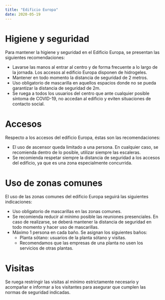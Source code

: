 ```yaml
---
title: "Edificio Europa"
date: 2020-05-19
---
```


# Higiene y seguridad

Para mantener la higiene y seguridad en el Edificio Europa, se presentan las siguientes recomendaciones:
 - Lavarse las manos al entrar al centro y de forma frecuente a lo largo de la jornada. Los accesos al edificio Europa disponen de hidrogeles.
 - Mantener en todo momento la distancia de seguridad de 2 metros.
 - Uso obligatorio de mascarilla en aquellos espacios donde no se pueda garantizar la distancia de seguridad de 2m.
 - Se ruega a todos los usuarios del centro que ante cualquier posible síntoma de COVID-19, no accedan al edificio y eviten situaciones de contacto social.

# Accesos

Respecto a los accesos del edificio Europa, éstas son las recomendaciones:
 - El uso de ascensor queda limitado a una persona. En cualquier caso, se recomienda dentro de lo posible, utilizar siempre las escaleras.
 - Se recomienda respetar siempre la distancia de seguridad a los accesos del edificio, ya que es una zona especialmente concurrida.

# Uso de zonas comunes

El uso de las zonas comunes del edificio Europa seguirá las siguientes indicaciones:
 - Uso obligatorio de mascarillas en las zonas comunes.
 - Se recomienda reducir al mínimo posible las reuniones presenciales. En caso de realizarse, se deberá mantener la distancia de seguridad en todo momento y hacer uso de mascarillas.
 - Máximo 1 persona en cada baño. Se asignan los siguientes baños:
   - Planta sótano: usuarios de la planta sótano y visitas.
   - Recomendamos que las empresas de una planta no usen los servicios de otras plantas.

# Visitas

Se ruega restringir las visitas al mínimo estrictamente necesario y acompañar e informar a los visitantes para asegurar que cumplen las normas de seguridad indicadas.